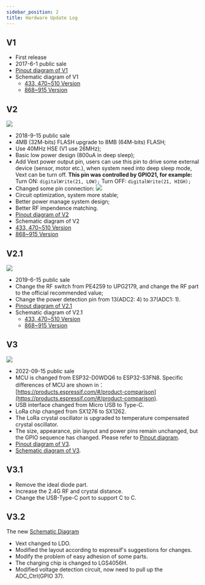 ```yaml
---
sidebar_position: 2
title: Hardware Update Log
---
```


## V1
- First release
- 2017-6-1 public sale
- [Pinout diagram of V1](http://resource.heltec.cn/download/WiFi_LoRa_32/WIFI_LoRa_32_V1.pdf)
- Schematic diagram of V1
  - [433, 470~510 Version](http://resource.heltec.cn/download/WiFi_LoRa_32/V1/WIFI_LoRa_32(433_470-510%20version)Schematic_diagram.PDF)
  - [868~915 Version](http://resource.heltec.cn/download/WiFi_LoRa_32/V1/WIFI_LoRa_32(868-915version)Schematic_diagram.PDF)

## V2
![](img/hardware_update_log/02.png)
- 2018-9-15 public sale
- 4MB (32M-bits) FLASH upgrade to 8MB (64M-bits) FLASH;
- Use 40MHz HSE (V1 use 26MHz);
- Basic low power design (800uA in deep sleep);
- Add Vext power output pin, users can use this pin to drive some external device (sensor, motor etc.), when system need into deep sleep mode, Vext can be turn off.
  **This pin was controlled by GPIO21, for example:**
  ​Turn ON:  `digitalWrite(21, LOW);`
  ​Turn OFF: `digitalWrite(21, HIGH);`
- Changed some pin connection:
  ![](img/hardware_update_log/01.png)
- Circuit optimization, system more stable;
- Better power manage system design;
- Better RF impendence matching.
- [Pinout diagram of V2](http://resource.heltec.cn/download/WiFi_LoRa_32/WIFI_LoRa_32_V2.pdf)
- Schematic diagram of V2
- [433, 470~510 Version](http://resource.heltec.cn/download/WiFi_LoRa_32/V2/WiFi_LoRa_32_V2(433%2C470-510).PDF)
- [868~915 Version](http://resource.heltec.cn/download/WiFi_LoRa_32/V2/WIFI_LoRa_32_V2(868-915).PDF)

## V2.1

![](img/hardware_update_log/03.png)

- 2019-6-15  public sale
- Change the RF switch from PE4259 to UPG2179, and change the RF part to the official recommended value;
- Change the power detection pin from 13(ADC2: 4) to 37(ADC1: 1).
- [Pinout diagram of V2.1](https://resource.heltec.cn/download/WiFi_LoRa_32/WIFI_LoRa_32_V2.1.pdf)
- Schematic diagram of V2.1
  - [433, 470~510 Version](https://resource.heltec.cn/download/WiFi_LoRa_32/V2.1/WiFi_LoRa_32_V2.1(433%2C470-510).PDF)
  - [868~915 Version](https://resource.heltec.cn/download/WiFi_LoRa_32/V2.1/WIFI_LoRa_32_V2.1(868-915).PDF)

## V3

![](img/hardware_update_log/07.png)
- 2022-09-15  public sale
- MCU is changed from ESP32-D0WDQ6 to ESP32-S3FN8. Specific differences of MCU are shown in：[https://products.espressif.com/#/product-comparison](https://products.espressif.com/#/product-comparison).
- USB interface changed from Micro USB to Type-C.
- LoRa chip changed from SX1276 to SX1262.
- The LoRa crystal oscillator is upgraded to temperature compensated crystal oscillator.
- The size, appearance, pin layout and power pins remain unchanged, but the GPIO sequence has changed. Please refer to [Pinout diagram](https://resource.heltec.cn/download/WiFi_LoRa32_V3/HTIT-WB32LA(F)_V3.png).
- [Pinout diagram of V3](https://resource.heltec.cn/download/WiFi_LoRa32_V3/HTIT-WB32LA(F)_V3.png).
- [Schematic diagram of V3](https://resource.heltec.cn/download/WiFi_LoRa32_V3/HTIT-WB32LA(F)_V3_Schematic_Diagram.pdf).

## V3.1
- Remove the ideal diode part.
- Increase the 2.4G RF and crystal distance.
- Change the USB-Type-C port to support C to C.

## V3.2
The new [Schematic Diagram](https://resource.heltec.cn/download/WiFi_LoRa_32_V3/HTIT-WB32LA(F)_V3.1_Schematic_Diagram.pdf)

- Vext changed to LDO.
- Modified the layout according to espressif's suggestions for changes.
- Modify the problem of easy adhesion of some parts.
- The charging chip is changed to LGS4056H.
- Modified voltage detection circuit, now need to pull up the ADC_Ctrl(GPIO 37).
  